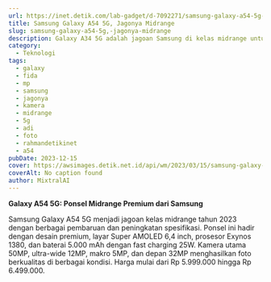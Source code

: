 ```yaml
---
url: https://inet.detik.com/lab-gadget/d-7092271/samsung-galaxy-a54-5g-jagonya-midrange
title: Samsung Galaxy A54 5G, Jagonya Midrange
slug: samsung-galaxy-a54-5g,-jagonya-midrange
description: Galaxy A34 5G adalah jagoan Samsung di kelas midrange untuk tahun 2023. Ada sejumlah pembaruan dan peningkatan spesifikasi. Ayo kita uji kemampuannya.
category:
  - Teknologi
tags:
  - galaxy
  - fida
  - mp
  - samsung
  - jagonya
  - kamera
  - midrange
  - 5g
  - adi
  - foto
  - rahmandetikinet
  - a54
pubDate: 2023-12-15
cover: https://awsimages.detik.net.id/api/wm/2023/03/15/samsung-galaxy-a54-15_169.jpeg?wid=54&w=650&v=1&t=jpeg
coverAlt: No caption found
author: MixtralAI
---
```

**Galaxy A54 5G: Ponsel Midrange Premium dari Samsung**

Samsung Galaxy A54 5G menjadi jagoan kelas midrange tahun 2023 dengan berbagai pembaruan dan peningkatan spesifikasi. Ponsel ini hadir dengan desain premium, layar Super AMOLED 6,4 inch, prosesor Exynos 1380, dan baterai 5.000 mAh dengan fast charging 25W. Kamera utama 50MP, ultra-wide 12MP, makro 5MP, dan depan 32MP menghasilkan foto berkualitas di berbagai kondisi. Harga mulai dari Rp 5.999.000 hingga Rp 6.499.000.
